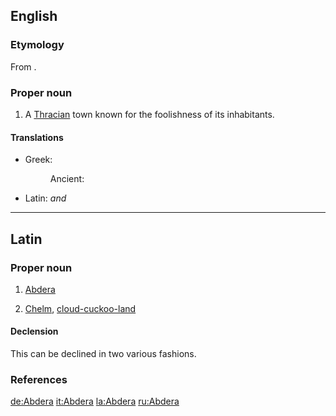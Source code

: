 ==English==
{{wikisource1911Enc|Abdera (Thrace)}}

===Etymology===
From {{etyl|grc|en}} {{term|Ἄβδηρα|lang=grc}}.

===Proper noun===
{{en-proper noun}}

# A [[Thrace|Thracian]] town known for the foolishness of its inhabitants.

====Translations====
{{trans-top|town}}
*Greek:
*:Ancient: {{tø|grc|Ἄβδηρα|n-p|tr=Abdēra}}
{{trans-mid}}
*Latin: {{t+|la|Abdera|alt=Abdēra|n-p}} ''and'' {{f}}
{{trans-bottom}}

----

==Latin==

===Proper noun===
{{la-noun-multidecl|Abdēra|Abderorum|Abdērōrum|Abderae|Abdērae|n|f|second|first}}

# [[#English|Abdera]] {{gloss|A [[Thracian]] town known for its inhabitants' foolishness}}
# {{context|figuratively|by extension|lang=la}} [[Chelm]], [[cloud-cuckoo-land]]

====Declension====
This can be declined in two various fashions.

{{la-decl-2nd-N-loc|num=sg|Abder|Abdēr}}

{{la-decl-1st-loc|num=sg|Abder|Abdēr}}

===References===
{{R:Cassells}}

[[de:Abdera]]
[[it:Abdera]]
[[la:Abdera]]
[[ru:Abdera]]